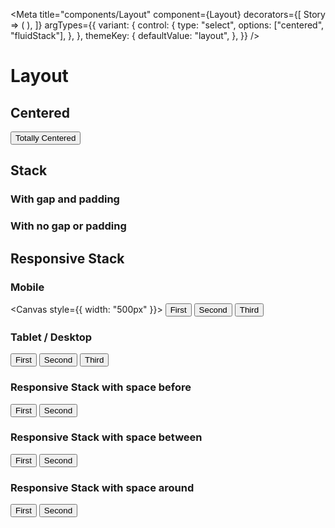 



<Meta title="components/Layout" component={Layout}
  decorators={[
    Story => (
      <UIProvider>
        <Story />
      </UIProvider>
    ),
  ]}
  argTypes={{
    variant: {
      control: {
        type: "select",
        options: ["centered", "fluidStack"],
      },
    },
    themeKey: {
      defaultValue: "layout",
    },
  }}
/>

# Layout

## Centered

<Canvas>
  <Story name="Centered" style={{ height: "100%" }}>
<Layout variant="centered" width={1} height="100%" p={20} border="1px solid green">
  <Button>Totally Centered</Button>
</Layout>
  </Story>
</Canvas>

## Stack

### With gap and padding

<Story id="components-layout-stack--with-gap-and-padding" />

### With no gap or padding

<Story id="components-layout-stack--default-stack" />

## Responsive Stack

### Mobile

<Canvas style={{ width: "500px" }}>
  <Story name="Responsive Stack (mobile)" inline={false}>
<Layout variant="responsiveStack" p={1} gap={1} border="1px solid green">
  <Button size="sm">First</Button>
  <Button size="sm">Second</Button>
  <Button size="sm">Third</Button>
</Layout>
  </Story>
</Canvas>

### Tablet / Desktop

<Canvas>
  <Story name="Responsive Stack (tablet/desktop)">
<Layout variant="responsiveStack" p={1} gap={1} border="1px solid green">
  <Button size="sm">First</Button>
  <Button size="sm">Second</Button>
  <Button size="sm">Third</Button>
</Layout>
  </Story>
</Canvas>

### Responsive Stack with space before

<Canvas>
  <Story name="Responsive Stack/space before">
<Layout variant="responsiveStack" p={2} gap={2} space="before" border="1px solid green">
  <Button size="sm">First</Button>
  <Button size="sm">Second</Button>
</Layout>
  </Story>
</Canvas>

### Responsive Stack with space between

<Canvas>
  <Story name="Responsive Stack/space between">
<Layout variant="responsiveStack" p={2} gap={2} space="between" border="1px solid green">
  <Button size="sm">First</Button>
  <Button size="sm">Second</Button>
</Layout>
  </Story>
</Canvas>

### Responsive Stack with space around

<Canvas>
  <Story name="Responsive Stack with space around">
<Layout variant="responsiveStack" p={2} gap={2} space="around" border="1px solid green">
  <Button size="sm">First</Button>
  <Button size="sm">Second</Button>
</Layout>
  </Story>
</Canvas>
